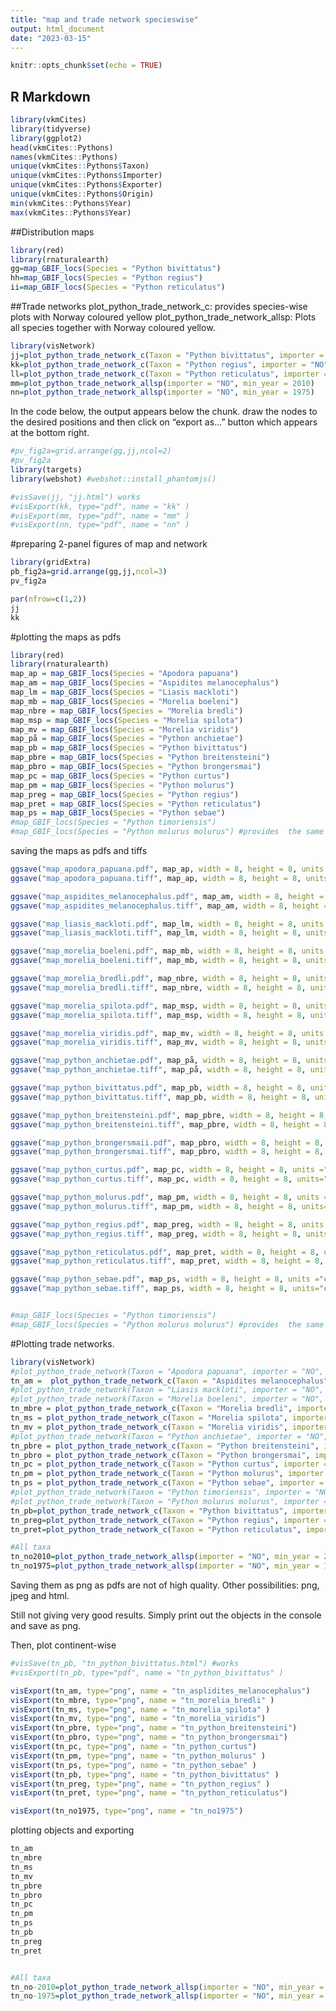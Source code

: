 ```yaml
---
title: "map and trade network specieswise"
output: html_document
date: "2023-03-15"
---
```


```r
knitr::opts_chunk$set(echo = TRUE)
```

## R Markdown
```r
library(vkmCites)
library(tidyverse)
library(ggplot2)
head(vkmCites::Pythons)
names(vkmCites::Pythons)
unique(vkmCites::Pythons$Taxon)
unique(vkmCites::Pythons$Importer)
unique(vkmCites::Pythons$Exporter)
unique(vkmCites::Pythons$Origin)
min(vkmCites::Pythons$Year)
max(vkmCites::Pythons$Year)
```

##Distribution maps
```r
library(red)
library(rnaturalearth)
gg=map_GBIF_locs(Species = "Python bivittatus")
hh=map_GBIF_locs(Species = "Python regius")
ii=map_GBIF_locs(Species = "Python reticulatus")
```
##Trade networks
plot_python_trade_network_c: provides species-wise plots with Norway coloured yellow
plot_python_trade_network_allsp: Plots all species together with Norway coloured yellow.

```r
library(visNetwork)
jj=plot_python_trade_network_c(Taxon = "Python bivittatus", importer = "NO", min_year = 2010)
kk=plot_python_trade_network_c(Taxon = "Python regius", importer = "NO", min_year = 2010)
ll=plot_python_trade_network_c(Taxon = "Python reticulatus", importer = "NO", min_year = 2010)
mm=plot_python_trade_network_allsp(importer = "NO", min_year = 2010)
nn=plot_python_trade_network_allsp(importer = "NO", min_year = 1975)
```

In the code below, the output appears below the chunk. draw the nodes to the desired positions and then click on "export as..." button which appears at the bottom right.
```r
#pv_fig2a=grid.arrange(gg,jj,ncol=2)
#pv_fig2a
library(targets)
library(webshot) #webshot::install_phantomjs()

#visSave(jj, "jj.html") works
#visExport(kk, type="pdf", name = "kk" )
#visExport(mm, type="pdf", name = "mm" )
#visExport(nn, type="pdf", name = "nn" )
```

#preparing 2-panel figures of map and network
```r
library(gridExtra)
pb_fig2a=grid.arrange(gg,jj,ncol=3)
pv_fig2a

par(nfrow=c(1,2))
jj
kk
```

#plotting the maps as pdfs
```r
library(red)
library(rnaturalearth)
map_ap = map_GBIF_locs(Species = "Apodora papuana")
map_am = map_GBIF_locs(Species = "Aspidites melanocephalus")
map_lm = map_GBIF_locs(Species = "Liasis mackloti")
map_mb = map_GBIF_locs(Species = "Morelia boeleni")
map_nbre = map_GBIF_locs(Species = "Morelia bredli")
map_msp = map_GBIF_locs(Species = "Morelia spilota")
map_mv = map_GBIF_locs(Species = "Morelia viridis")
map_på = map_GBIF_locs(Species = "Python anchietae")
map_pb = map_GBIF_locs(Species = "Python bivittatus")
map_pbre = map_GBIF_locs(Species = "Python breitensteini")
map_pbro = map_GBIF_locs(Species = "Python brongersmai")
map_pc = map_GBIF_locs(Species = "Python curtus")
map_pm = map_GBIF_locs(Species = "Python molurus")
map_preg = map_GBIF_locs(Species = "Python regius")
map_pret = map_GBIF_locs(Species = "Python reticulatus")
map_ps = map_GBIF_locs(Species = "Python sebae")
#map_GBIF_locs(Species = "Python timoriensis")
#map_GBIF_locs(Species = "Python molurus molurus") #provides  the same map as P. molurus.
```

saving the maps as pdfs and tiffs
```r
ggsave("map_apodora_papuana.pdf", map_ap, width = 8, height = 8, units ="cm"  ) 
ggsave("map_apodora_papuana.tiff", map_ap, width = 8, height = 8, units="cm", dpi=500, compression="lzw")

ggsave("map_aspidites_melanocephalus.pdf", map_am, width = 8, height = 8, units ="cm"  ) 
ggsave("map_aspidites_melanocephalus.tiff", map_am, width = 8, height = 8, units="cm", dpi=500, compression="lzw")

ggsave("map_liasis_mackloti.pdf", map_lm, width = 8, height = 8, units ="cm"  ) 
ggsave("map_liasis_mackloti.tiff", map_lm, width = 8, height = 8, units="cm", dpi=500, compression="lzw")

ggsave("map_morelia_boeleni.pdf", map_mb, width = 8, height = 8, units ="cm"  ) 
ggsave("map_morelia_boeleni.tiff", map_mb, width = 8, height = 8, units="cm", dpi=500, compression="lzw")

ggsave("map_morelia_bredli.pdf", map_nbre, width = 8, height = 8, units ="cm"  ) 
ggsave("map_morelia_bredli.tiff", map_nbre, width = 8, height = 8, units="cm", dpi=500, compression="lzw")

ggsave("map_morelia_spilota.pdf", map_msp, width = 8, height = 8, units ="cm"  ) 
ggsave("map_morelia_spilota.tiff", map_msp, width = 8, height = 8, units="cm", dpi=500, compression="lzw")

ggsave("map_morelia_viridis.pdf", map_mv, width = 8, height = 8, units ="cm"  ) 
ggsave("map_morelia_viridis.tiff", map_mv, width = 8, height = 8, units="cm", dpi=500, compression="lzw")

ggsave("map_python_anchietae.pdf", map_på, width = 8, height = 8, units ="cm"  ) 
ggsave("map_python_anchietae.tiff", map_på, width = 8, height = 8, units="cm", dpi=500, compression="lzw")

ggsave("map_python_bivittatus.pdf", map_pb, width = 8, height = 8, units ="cm"  ) 
ggsave("map_python_bivittatus.tiff", map_pb, width = 8, height = 8, units="cm", dpi=500, compression="lzw")

ggsave("map_python_breitensteini.pdf", map_pbre, width = 8, height = 8, units ="cm"  ) 
ggsave("map_python_breitensteini.tiff", map_pbre, width = 8, height = 8, units="cm", dpi=500, compression="lzw")

ggsave("map_python_brongersmaii.pdf", map_pbro, width = 8, height = 8, units ="cm"  ) 
ggsave("map_python_brongersmai.tiff", map_pbro, width = 8, height = 8, units="cm", dpi=500, compression="lzw")

ggsave("map_python_curtus.pdf", map_pc, width = 8, height = 8, units ="cm"  ) 
ggsave("map_python_curtus.tiff", map_pc, width = 8, height = 8, units="cm", dpi=500, compression="lzw")

ggsave("map_python_molurus.pdf", map_pm, width = 8, height = 8, units ="cm"  ) 
ggsave("map_python_molurus.tiff", map_pm, width = 8, height = 8, units="cm", dpi=500, compression="lzw")

ggsave("map_python_regius.pdf", map_preg, width = 8, height = 8, units ="cm"  ) 
ggsave("map_python_regius.tiff", map_preg, width = 8, height = 8, units="cm", dpi=500, compression="lzw")

ggsave("map_python_reticulatus.pdf", map_pret, width = 8, height = 8, units ="cm"  ) 
ggsave("map_python_reticulatus.tiff", map_pret, width = 8, height = 8, units="cm", dpi=500, compression="lzw")

ggsave("map_python_sebae.pdf", map_ps, width = 8, height = 8, units ="cm"  ) 
ggsave("map_python_sebae.tiff", map_ps, width = 8, height = 8, units="cm", dpi=500, compression="lzw")


#map_GBIF_locs(Species = "Python timoriensis")
#map_GBIF_locs(Species = "Python molurus molurus") #provides  the same map as P. molurus.
```

#Plotting trade networks.
```r
library(visNetwork)
#plot_python_trade_network(Taxon = "Apodora papuana", importer = "NO", min_year = 2010)
tn_am =  plot_python_trade_network_c(Taxon = "Aspidites melanocephalus", importer = "NO", min_year = 2010)
#plot_python_trade_network(Taxon = "Liasis mackloti", importer = "NO", min_year = 2010)
#plot_python_trade_network(Taxon = "Morelia boeleni", importer = "NO", min_year = 2010)
tn_mbre = plot_python_trade_network_c(Taxon = "Morelia bredli", importer = "NO", min_year = 2010)
tn_ms = plot_python_trade_network_c(Taxon = "Morelia spilota", importer = "NO", min_year = 2010)
tn_mv = plot_python_trade_network_c(Taxon = "Morelia viridis", importer = "NO", min_year = 2010)
#plot_python_trade_network(Taxon = "Python anchietae", importer = "NO", min_year = 2010)
tn_pbre = plot_python_trade_network_c(Taxon = "Python breitensteini", importer = "NO", min_year = 2010)
tn_pbro = plot_python_trade_network_c(Taxon = "Python brongersmai", importer = "NO", min_year = 2010)
tn_pc = plot_python_trade_network_c(Taxon = "Python curtus", importer = "NO", min_year = 2010)
tn_pm = plot_python_trade_network_c(Taxon = "Python molurus", importer = "NO", min_year = 2010)
tn_ps = plot_python_trade_network_c(Taxon = "Python sebae", importer = "NO", min_year = 2010)
#plot_python_trade_network(Taxon = "Python timoriensis", importer = "NO", min_year = 2010)
#plot_python_trade_network(Taxon = "Python molurus molurus", importer = "NO", min_year = 2010)
tn_pb=plot_python_trade_network_c(Taxon = "Python bivittatus", importer = "NO", min_year = 2010)
tn_preg=plot_python_trade_network_c(Taxon = "Python regius", importer = "NO", min_year = 2010)
tn_pret=plot_python_trade_network_c(Taxon = "Python reticulatus", importer = "NO", min_year = 2010)

#All taxa
tn_no2010=plot_python_trade_network_allsp(importer = "NO", min_year = 2010)
tn_no1975=plot_python_trade_network_allsp(importer = "NO", min_year = 1975)
```
Saving them as png as pdfs are not of high quality. Other possibilities: png, jpeg and html.

Still not giving very good results. Simply print out the objects in the console and save as png.

Then, plot continent-wise
```r
#visSave(tn_pb, "tn_python_bivittatus.html") #works
#visExport(tn_pb, type="pdf", name = "tn_python_bivittatus" )

visExport(tn_am, type="png", name = "tn_asplidites_melanocephalus")
visExport(tn_mbre, type="png", name = "tn_morelia_bredli" )
visExport(tn_ms, type="png", name = "tn_morelia_spilota" )
visExport(tn_mv, type="png", name = "tn_morelia_viridis")
visExport(tn_pbre, type="png", name = "tn_python_breitensteini")
visExport(tn_pbro, type="png", name = "tn_python_brongersmai")
visExport(tn_pc, type="png", name = "tn_python_curtus")
visExport(tn_pm, type="png", name = "tn_python_molurus" )
visExport(tn_ps, type="png", name = "tn_python_sebae" )
visExport(tn_pb, type="png", name = "tn_python_bivittatus" )
visExport(tn_preg, type="png", name = "tn_python_regius" )
visExport(tn_pret, type="png", name = "tn_python_reticulatus")

visExport(tn_no1975, type="png", name = "tn_no1975")
```
plotting objects and exporting
```r
tn_am
tn_mbre
tn_ms
tn_mv
tn_pbre
tn_pbro
tn_pc
tn_pm
tn_ps
tn_pb
tn_preg
tn_pret


#All taxa
tn_no-2010=plot_python_trade_network_allsp(importer = "NO", min_year = 2010)
tn_no-1975=plot_python_trade_network_allsp(importer = "NO", min_year = 1975)
```

